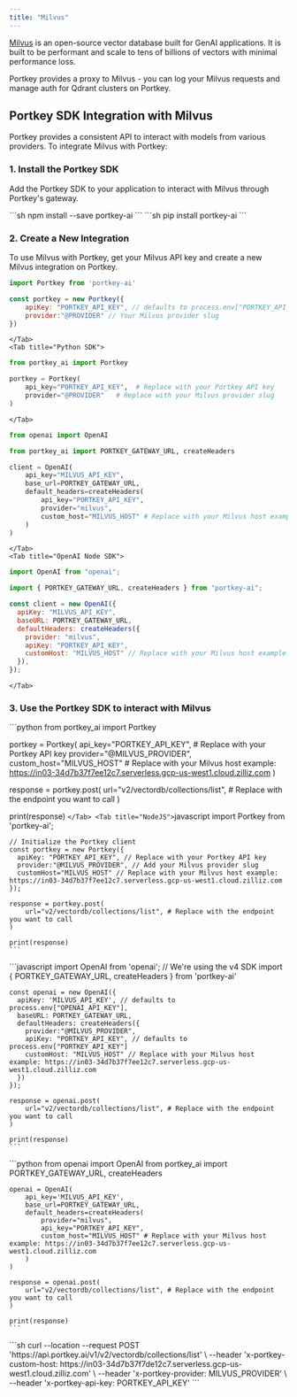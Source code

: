 ```yaml
---
title: "Milvus"
---
```


[Milvus](https://milvus.io/) is an open-source vector database built for GenAI applications.
It is built to be performant and scale to tens of billions of vectors with minimal performance loss.

Portkey provides a proxy to Milvus - you can log your Milvus requests and manage auth for Qdrant clusters on Portkey.

## Portkey SDK Integration with Milvus

Portkey provides a consistent API to interact with models from various providers. To integrate Milvus with Portkey:

### 1\. Install the Portkey SDK

Add the Portkey SDK to your application to interact with Milvus through Portkey's gateway.

<Tabs>
    <Tab title="NodeJS">
        ```sh
        npm install --save portkey-ai
        ```
    </Tab>
    <Tab title="Python">
        ```sh
        pip install portkey-ai
        ```
    </Tab>
</Tabs>

### 2\. Create a New Integration

To use Milvus with Portkey, get your Milvus API key and create a new Milvus integration on Portkey.

<Tabs>
    <Tab title="NodeJS SDK">

```js
import Portkey from 'portkey-ai'

const portkey = new Portkey({
    apiKey: "PORTKEY_API_KEY", // defaults to process.env["PORTKEY_API_KEY"]
    provider:"@PROVIDER" // Your Milvus provider slug
})
```

    </Tab>
    <Tab title="Python SDK">

```python
from portkey_ai import Portkey

portkey = Portkey(
    api_key="PORTKEY_API_KEY",  # Replace with your Portkey API key
    provider="@PROVIDER"   # Replace with your Milvus provider slug
)
```
    </Tab>
  <Tab title="OpenAI Python SDK">

```python
from openai import OpenAI

from portkey_ai import PORTKEY_GATEWAY_URL, createHeaders

client = OpenAI(
    api_key="MILVUS_API_KEY",
    base_url=PORTKEY_GATEWAY_URL,
    default_headers=createHeaders(
        api_key="PORTKEY_API_KEY",
        provider="milvus",
        custom_host="MILVUS_HOST" # Replace with your Milvus host example: https://in03-34d7b37f7ee12c7.serverless.gcp-us-west1.cloud.zilliz.com
    )
)
```

    </Tab>
    <Tab title="OpenAI Node SDK">

```js
import OpenAI from "openai";

import { PORTKEY_GATEWAY_URL, createHeaders } from "portkey-ai";

const client = new OpenAI({
  apiKey: "MILVUS_API_KEY",
  baseURL: PORTKEY_GATEWAY_URL,
  defaultHeaders: createHeaders({
    provider: "milvus",
    apiKey: "PORTKEY_API_KEY",
    customHost: "MILVUS_HOST" // Replace with your Milvus host example: https://in03-34d7b37f7ee12c7.serverless.gcp-us-west1.cloud.zilliz.com
  }),
});
```
    </Tab>
  </Tabs>

### 3\. Use the Portkey SDK to interact with Milvus

<Tabs>
  <Tab title="Python">
    ```python
from portkey_ai import Portkey

portkey = Portkey(
        api_key="PORTKEY_API_KEY",  # Replace with your Portkey API key
        provider="@MILVUS_PROVIDER",
        custom_host="MILVUS_HOST" # Replace with your Milvus host example: https://in03-34d7b37f7ee12c7.serverless.gcp-us-west1.cloud.zilliz.com
)

response = portkey.post(
        url="v2/vectordb/collections/list", # Replace with the endpoint you want to call
)

print(response)
    ```
  </Tab>
  <Tab title="NodeJS">
    ```javascript
    import Portkey from 'portkey-ai';

    // Initialize the Portkey client
    const portkey = new Portkey({
      apiKey: "PORTKEY_API_KEY", // Replace with your Portkey API key
      provider:"@MILVUS_PROVIDER", // Add your Milvus provider slug
      customHost="MILVUS_HOST" // Replace with your Milvus host example: https://in03-34d7b37f7ee12c7.serverless.gcp-us-west1.cloud.zilliz.com
    });

    response = portkey.post(
        url="v2/vectordb/collections/list", # Replace with the endpoint you want to call
    )

    print(response)
    ```
  </Tab>
  <Tab title="OpenAI NodeJS">
    ```javascript
    import OpenAI from 'openai'; // We're using the v4 SDK
    import { PORTKEY_GATEWAY_URL, createHeaders } from 'portkey-ai'

    const openai = new OpenAI({
      apiKey: 'MILVUS_API_KEY', // defaults to process.env["OPENAI_API_KEY"],
      baseURL: PORTKEY_GATEWAY_URL,
      defaultHeaders: createHeaders({
        provider:"@MILVUS_PROVIDER",
        apiKey: "PORTKEY_API_KEY", // defaults to process.env["PORTKEY_API_KEY"]
        customHost: "MILVUS_HOST" // Replace with your Milvus host example: https://in03-34d7b37f7ee12c7.serverless.gcp-us-west1.cloud.zilliz.com
      })
    });

    response = openai.post(
        url="v2/vectordb/collections/list", # Replace with the endpoint you want to call
    )

    print(response)
    ```
  </Tab>
  <Tab title="OpenAI Python">
    ```python
    from openai import OpenAI
    from portkey_ai import PORTKEY_GATEWAY_URL, createHeaders

    openai = OpenAI(
        api_key='MILVUS_API_KEY',
        base_url=PORTKEY_GATEWAY_URL,
        default_headers=createHeaders(
            provider="milvus",
            api_key="PORTKEY_API_KEY",
            custom_host="MILVUS_HOST" # Replace with your Milvus host example: https://in03-34d7b37f7ee12c7.serverless.gcp-us-west1.cloud.zilliz.com
        )
    )

    response = openai.post(
        url="v2/vectordb/collections/list", # Replace with the endpoint you want to call
    )

    print(response)
    ```
  </Tab>
  <Tab title="cURL">
    ```sh
curl --location --request POST 'https://api.portkey.ai/v1/v2/vectordb/collections/list' \
--header 'x-portkey-custom-host: https://in03-34d7b37f7de12c7.serverless.gcp-us-west1.cloud.zilliz.com' \
--header 'x-portkey-provider: MILVUS_PROVIDER' \
--header 'x-portkey-api-key: PORTKEY_API_KEY'
    ```
  </Tab>
</Tabs>
